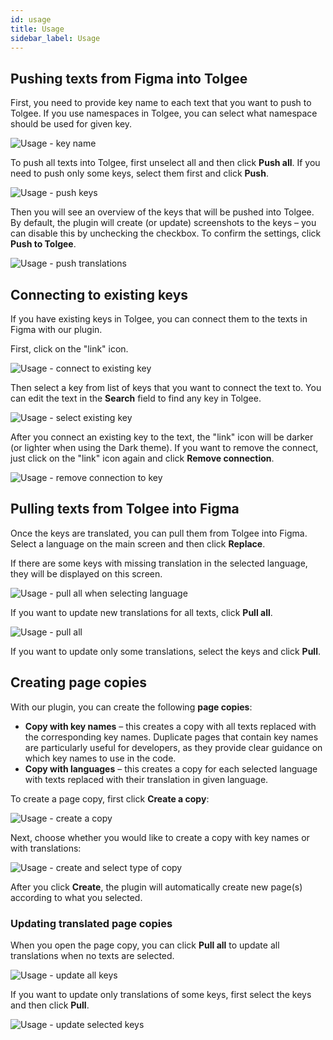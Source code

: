 ```yaml
---
id: usage
title: Usage
sidebar_label: Usage
---
```


## Pushing texts from Figma into Tolgee

First, you need to provide key name to each text that you want to push to Tolgee.
If you use namespaces in Tolgee, you can select what namespace should be used for given key.

![Usage - key name](/img/docs/platform/figma-plugin/usage-push-key-name.png)

To push all texts into Tolgee, first unselect all and then click **Push all**. If you need to push only some keys, select them first and click **Push**.

![Usage - push keys](/img/docs/platform/figma-plugin/usage-push-keys.png)

Then you will see an overview of the keys that will be pushed into Tolgee.
By default, the plugin will create (or update) screenshots to the keys – you can disable this by unchecking the checkbox. To confirm the settings, click **Push to Tolgee**.

![Usage - push translations](/img/docs/platform/figma-plugin/usage-push-translations.png)

## Connecting to existing keys

If you have existing keys in Tolgee, you can connect them to the texts in Figma with our plugin.

First, click on the "link" icon.

![Usage - connect to existing key](/img/docs/platform/figma-plugin/usage-connect-to-existing-key.png)

Then select a key from list of keys that you want to connect the text to. You can edit the text in the **Search** field to find any key in Tolgee.

![Usage - select existing key](/img/docs/platform/figma-plugin/usage-connect-key-select.png)

After you connect an existing key to the text, the "link" icon will be darker (or lighter when using the Dark theme).
If you want to remove the connect, just click on the "link" icon again and click **Remove connection**.

![Usage - remove connection to key](/img/docs/platform/figma-plugin/usage-remove-connection.png)

## Pulling texts from Tolgee into Figma

Once the keys are translated, you can pull them from Tolgee into Figma. Select a language on the main screen and then click **Replace**.

If there are some keys with missing translation in the selected language, they will be displayed on this screen.

![Usage - pull all when selecting language](/img/docs/platform/figma-plugin/usage-pull-change-language.png)

If you want to update new translations for all texts, click **Pull all**.

![Usage - pull all](/img/docs/platform/figma-plugin/usage-pull-all.png)

If you want to update only some translations, select the keys and click **Pull**.

## Creating page copies

With our plugin, you can create the following **page copies**:

- **Copy with key names** – this creates a copy with all texts replaced with the corresponding key names.
Duplicate pages that contain key names are particularly useful for developers, as they provide clear guidance on which key names to use in the code.
- **Copy with languages** – this creates a copy for each selected language with texts replaced with their translation in given language.

To create a page copy, first click **Create a copy**:

![Usage - create a copy](/img/docs/platform/figma-plugin/usage-create-copy.png)

Next, choose whether you would like to create a copy with key names or with translations:

![Usage - create and select type of copy](/img/docs/platform/figma-plugin/usage-create-copy-select.png)

After you click **Create**, the plugin will automatically create new page(s) according to what you selected.

### Updating translated page copies

When you open the page copy, you can click **Pull all** to update all translations when no texts are selected.

![Usage - update all keys](/img/docs/platform/figma-plugin/usage-copy-pull-all.png)

If you want to update only translations of some keys, first select the keys and then click **Pull**.

![Usage - update selected keys](/img/docs/platform/figma-plugin/usage-copy-pull.png)
